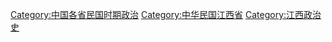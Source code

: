 [[Category:中国各省民国时期政治|Category:中国各省民国时期政治]]
[[Category:中华民国江西省|Category:中华民国江西省]]
[[Category:江西政治史|Category:江西政治史]]